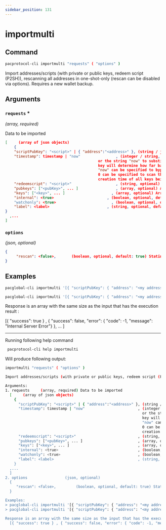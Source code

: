 ```yaml
---
sidebar_position: 131
---
```


# importmulti
## Command

```bash
pacprotocol-cli importmulti "requests" ( "options" )
```

Import addresses/scripts (with private or public keys, redeem script (P2SH)), rescanning all addresses in one-shot-only (rescan can be disabled via options). Requires a new wallet backup.



## Arguments

### `requests` <span class='asterisk'>*</span>
*(array, required)*

Data to be imported
  


```json
[     (array of json objects)
    {
    "scriptPubKey": "<script>" | { "address":"<address>" }, (string / json, required) Type of scriptPubKey (string for script, json for address)
    "timestamp": timestamp | "now"                , (integer / string, required) Creation time of the key in seconds since epoch (Jan 1 1970 GMT),
                                          or the string "now" to substitute the current synced blockchain time. The timestamp of the oldest
                                          key will determine how far back blockchain rescans need to begin for missing wallet transactions.
                                          "now" can be specified to bypass scanning, for keys which are known to never have been used, and
                                          0 can be specified to scan the entire blockchain. Blocks up to 2 hours before the earliest key
                                          creation time of all keys being imported by the importmulti call will be scanned.
    "redeemscript": "<script>"                    , (string, optional) Allowed only if the scriptPubKey is a P2SH address or a P2SH scriptPubKey
    "pubkeys": ["<pubKey>", ... ]                 , (array, optional) Array of strings giving pubkeys that must occur in the output or redeemscript
    "keys": ["<key>", ... ]                     , (array, optional) Array of strings giving private keys whose corresponding public keys must occur in the output or redeemscript
    "internal": <true>                        , (boolean, optional, default: false) Stating whether matching outputs should be treated as not incoming payments
    "watchonly": <true>                         , (boolean, optional, default: false) Stating whether matching outputs should be considered watched even when they're not spendable, only allowed if keys are empty
    "label": <label>                          , (string, optional, default: '') Label to assign to the address (aka account name, for now), only allowed with internal=false
}
  ,...
]
```



### `options` 
*(json, optional)*


  

```json
{
     "rescan": <false>,       (boolean, optional, default: true) Stating if should rescan the blockchain after all imports
}
```




## Examples
```bash
pacglobal-cli importmulti '[{ "scriptPubKey": { "address": "<my address>" }, "timestamp":1455191478 }, { "scriptPubKey": { "address": "<my 2nd address>" }, "label": "example 2", "timestamp": 1455191480 }]'
```

```bash
pacglobal-cli importmulti '[{ "scriptPubKey": { "address": "<my address>" }, "timestamp":1455191478 }]' '{ "rescan": false}'
```



Response is an array with the same size as the input that has the execution result :

  [{ "success": true } , { "success": false, "error": { "code": -1, "message": "Internal Server Error"} }, ... ]


___

Running following help command
```bash
 pacprotocol-cli help importmulti
```
Will produce following output:


```bash
importmulti "requests" ( "options" )

Import addresses/scripts (with private or public keys, redeem script (P2SH)), rescanning all addresses in one-shot-only (rescan can be disabled via options). Requires a new wallet backup.

Arguments:
1. requests     (array, required) Data to be imported
  [     (array of json objects)
    {
      "scriptPubKey": "<script>" | { "address":"<address>" }, (string / json, required) Type of scriptPubKey (string for script, json for address)
      "timestamp": timestamp | "now"                        , (integer / string, required) Creation time of the key in seconds since epoch (Jan 1 1970 GMT),
                                                              or the string "now" to substitute the current synced blockchain time. The timestamp of the oldest
                                                              key will determine how far back blockchain rescans need to begin for missing wallet transactions.
                                                              "now" can be specified to bypass scanning, for keys which are known to never have been used, and
                                                              0 can be specified to scan the entire blockchain. Blocks up to 2 hours before the earliest key
                                                              creation time of all keys being imported by the importmulti call will be scanned.
      "redeemscript": "<script>"                            , (string, optional) Allowed only if the scriptPubKey is a P2SH address or a P2SH scriptPubKey
      "pubkeys": ["<pubKey>", ... ]                         , (array, optional) Array of strings giving pubkeys that must occur in the output or redeemscript
      "keys": ["<key>", ... ]                               , (array, optional) Array of strings giving private keys whose corresponding public keys must occur in the output or redeemscript
      "internal": <true>                                    , (boolean, optional, default: false) Stating whether matching outputs should be treated as not incoming payments
      "watchonly": <true>                                   , (boolean, optional, default: false) Stating whether matching outputs should be considered watched even when they're not spendable, only allowed if keys are empty
      "label": <label>                                      , (string, optional, default: '') Label to assign to the address (aka account name, for now), only allowed with internal=false
    }
  ,...
  ]
2. options                 (json, optional)
  {
     "rescan": <false>,         (boolean, optional, default: true) Stating if should rescan the blockchain after all imports
  }

Examples:
> pacglobal-cli importmulti '[{ "scriptPubKey": { "address": "<my address>" }, "timestamp":1455191478 }, { "scriptPubKey": { "address": "<my 2nd address>" }, "label": "example 2", "timestamp": 1455191480 }]'
> pacglobal-cli importmulti '[{ "scriptPubKey": { "address": "<my address>" }, "timestamp":1455191478 }]' '{ "rescan": false}'

Response is an array with the same size as the input that has the execution result :
  [{ "success": true } , { "success": false, "error": { "code": -1, "message": "Internal Server Error"} }, ... ]

```

